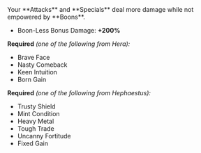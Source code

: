 
<Boon>
Your **Attacks** and **Specials** deal more damage while not empowered by **Boons**.

- Boon-Less Bonus Damage: **+200%**

</Boon>

**Required** _(one of the following from Hera):_

- Brave Face
- Nasty Comeback
- Keen Intuition
- Born Gain

**Required** _(one of the following from Hephaestus):_

- Trusty Shield
- Mint Condition
- Heavy Metal
- Tough Trade
- Uncanny Fortitude
- Fixed Gain
